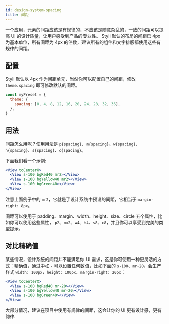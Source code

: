 ```yaml
---
id: design-system-spacing
title: 间距
---
```


一个应用，元素的间距应该是有规律的，不应该是随意杂乱的，一致的间距可以提高 UI 的设计质量，让用户感受到产品的专业性。
Styli 默认的布局的间距已 4px 为基本单位，所有间距为 4px 的倍数，建议所有的组件和文字排版都使用这些有规律的间距。

## 配置

Styli 默认以 4px 作为间距单元，当然你可以配置自己的间距，修改 `theme.spacing` 即可修改默认的间距。

```jsx
const myPreset = {
  theme: {
    spacing: [0, 4, 8, 12, 16, 20, 24, 28, 32, 36],
  },
}
```

## 用法

间距怎么用呢？使用用法是 `p{spacing}`、`m{spacing}`、`w{spacing}`、`h{spacing}`、`s{spacing}`、`c{spacing}`。

下面我们看一个示例:

```jsx live
<View toCenterX>
  <View s-100 bgRed40 mr2></View>
  <View s-100 bgYellow40 mr2></View>
  <View s-100 bgGreen40></View>
</View>
```

注意上面例子中的 `mr2`，它就是了设计系统中预设的间距，它相当于 `margin-right: 8px`。

间距可以使用于 padding、margin、width、height、size、circle 五个属性，比如你可以使用这些属性， `p2`、`mx2`、`w4`、`h4`、`s8`、`c8`，并且你可以享受到完美的类型提示。

## 对比精确值

某些情况，设计系统的间距并不能满足你 UI 需求，这是你可使用一种更灵活的方式：精确值，通过中杠 `-` 可以设置任何数值，比如下面的 `s-100`、`mr-20`，会生产样式 `width: 100px; height: 100px`、`margin-right: 20px`：

```jsx live
<View toCenterX>
  <View s-100 bgRed40 mr-20></View>
  <View s-100 bgYellow40 mr-20></View>
  <View s-100 bgGreen40></View>
</View>
```

大部分情况，建议在项目中使用有规律的间距，这会让你的 UI 更有设计感，更有韵律.
